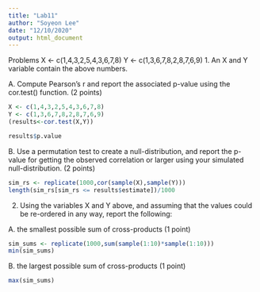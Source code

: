 ```yaml
---
title: "Lab11"
author: "Soyeon Lee"
date: "12/10/2020"
output: html_document
---
```


Problems
X <- c(1,4,3,2,5,4,3,6,7,8)
Y <- c(1,3,6,7,8,2,8,7,6,9)
1. An X and Y variable contain the above numbers.

A. Compute Pearson’s r and report the associated p-value using the cor.test() function. (2 points)
```r
X <- c(1,4,3,2,5,4,3,6,7,8)
Y <- c(1,3,6,7,8,2,8,7,6,9)
(results<-cor.test(X,Y))

results$p.value
```
B. Use a permutation test to create a null-distribution, and report the p-value for getting the observed correlation or larger using your simulated null-distribution. (2 points)
```r
sim_rs <- replicate(1000,cor(sample(X),sample(Y)))
length(sim_rs[sim_rs <= results$estimate])/1000
```
2. Using the variables X and Y above, and assuming that the values could be re-ordered in any way, report the following:

A. the smallest possible sum of cross-products (1 point)
```r
sim_sums <- replicate(1000,sum(sample(1:10)*sample(1:10)))
min(sim_sums)
```

B. the largest possible sum of cross-products (1 point)
```r
max(sim_sums)
```


